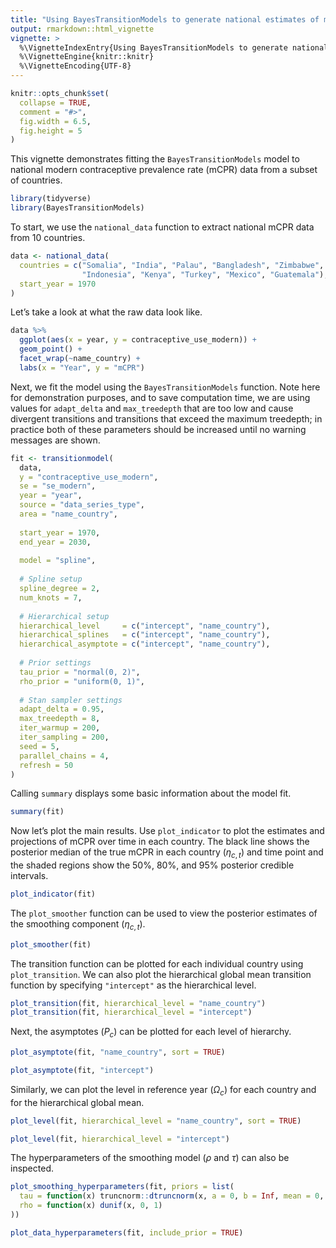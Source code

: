 ```yaml
---
title: "Using BayesTransitionModels to generate national estimates of mCPR"
output: rmarkdown::html_vignette
vignette: >
  %\VignetteIndexEntry{Using BayesTransitionModels to generate national estimates of mCPR}
  %\VignetteEngine{knitr::knitr}
  %\VignetteEncoding{UTF-8}
---
```


```r
knitr::opts_chunk$set(
  collapse = TRUE,
  comment = "#>",
  fig.width = 6.5,
  fig.height = 5
)
```

This vignette demonstrates fitting the `BayesTransitionModels` model to national modern contraceptive prevalence rate (mCPR) data from a subset of countries.

```r
library(tidyverse)
library(BayesTransitionModels)
```

To start, we use the `national_data` function to extract national mCPR data from 10 countries.
```r
data <- national_data(
  countries = c("Somalia", "India", "Palau", "Bangladesh", "Zimbabwe",
                "Indonesia", "Kenya", "Turkey", "Mexico", "Guatemala"),
  start_year = 1970
)
```

Let's take a look at what the raw data look like.
```r
data %>%
  ggplot(aes(x = year, y = contraceptive_use_modern)) +
  geom_point() +
  facet_wrap(~name_country) +
  labs(x = "Year", y = "mCPR")
```

Next, we fit the model using the `BayesTransitionModels` function. Note here for demonstration purposes, and to save computation time, we are using values for `adapt_delta` and `max_treedepth` that are too low and cause divergent transitions and transitions that exceed the maximum treedepth; in practice both of these parameters should be increased until no warning messages are shown.

```r
fit <- transitionmodel(
  data,
  y = "contraceptive_use_modern",
  se = "se_modern",
  year = "year",
  source = "data_series_type",
  area = "name_country",
  
  start_year = 1970, 
  end_year = 2030, 
  
  model = "spline",
  
  # Spline setup
  spline_degree = 2,
  num_knots = 7,
  
  # Hierarchical setup
  hierarchical_level     = c("intercept", "name_country"), 
  hierarchical_splines   = c("intercept", "name_country"),
  hierarchical_asymptote = c("intercept", "name_country"),
  
  # Prior settings
  tau_prior = "normal(0, 2)",
  rho_prior = "uniform(0, 1)",
  
  # Stan sampler settings
  adapt_delta = 0.95,
  max_treedepth = 8,
  iter_warmup = 200,
  iter_sampling = 200,
  seed = 5,
  parallel_chains = 4,
  refresh = 50
)
``` 

Calling `summary` displays some basic information about the model fit.
```r
summary(fit)
```

Now let's plot the main results. Use `plot_indicator` to plot the estimates and projections of mCPR over time in each country. The black line shows the posterior median of the true mCPR in each country ($\eta_{c,t}$) and time point and the shaded regions show the 50%, 80%, and 95% posterior credible intervals.

```r
plot_indicator(fit)
```

The `plot_smoother` function can be used to view the posterior estimates of the smoothing component ($\eta_{c,t}$).
```r
plot_smoother(fit)
```

The transition function can be plotted for each individual country using `plot_transition`. We can also plot the hierarchical global mean transition function by specifying `"intercept"` as the hierarchical level.
```r
plot_transition(fit, hierarchical_level = "name_country")
plot_transition(fit, hierarchical_level = "intercept")
```

Next, the asymptotes ($P_c$) can be plotted for each level of hierarchy.
```r
plot_asymptote(fit, "name_country", sort = TRUE)
```

```r
plot_asymptote(fit, "intercept")
```

Similarly, we can plot the level in reference year ($\Omega_c$) for each country and for the hierarchical global mean.
```r
plot_level(fit, hierarchical_level = "name_country", sort = TRUE)
```

```r
plot_level(fit, hierarchical_level = "intercept")
```

The hyperparameters of the smoothing model ($\rho$ and $\tau$) can also be inspected.
```r
plot_smoothing_hyperparameters(fit, priors = list(
  tau = function(x) truncnorm::dtruncnorm(x, a = 0, b = Inf, mean = 0, sd = 2),
  rho = function(x) dunif(x, 0, 1)
))
```

```r
plot_data_hyperparameters(fit, include_prior = TRUE)
```
